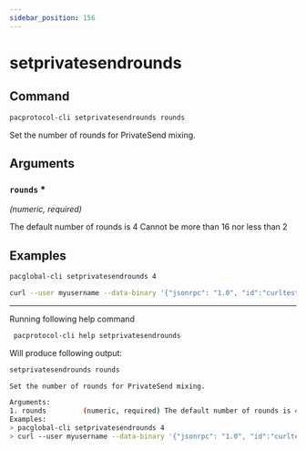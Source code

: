 ```yaml
---
sidebar_position: 156
---
```


# setprivatesendrounds
## Command

```bash
pacprotocol-cli setprivatesendrounds rounds
```

Set the number of rounds for PrivateSend mixing.



## Arguments

### `rounds` <span class='asterisk'>*</span>
*(numeric, required)*

The default number of rounds is 4 Cannot be more than 16 nor less than 2



## Examples
```bash
pacglobal-cli setprivatesendrounds 4
```

```bash
curl --user myusername --data-binary '{"jsonrpc": "1.0", "id":"curltest", "method": "setprivatesendrounds", "params": [16] }' -H 'content-type: text/plain;' http://127.0.0.1:1111/
```


___

Running following help command
```bash
 pacprotocol-cli help setprivatesendrounds
```
Will produce following output:


```bash
setprivatesendrounds rounds

Set the number of rounds for PrivateSend mixing.

Arguments:
1. rounds         (numeric, required) The default number of rounds is 4 Cannot be more than 16 nor less than 2
Examples:
> pacglobal-cli setprivatesendrounds 4
> curl --user myusername --data-binary '{"jsonrpc": "1.0", "id":"curltest", "method": "setprivatesendrounds", "params": [16] }' -H 'content-type: text/plain;' http://127.0.0.1:1111/

```

